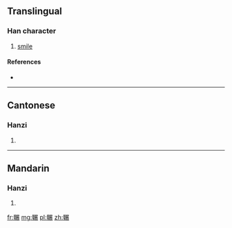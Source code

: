 {{also|囅}}
==Translingual==

===Han character===
{{Han char|rn=12|rad=八|as=16|sn=18|four=|canj=CJSTV|ids=⿰单展}}

# [[smile]]

====References====
* {{Han ref|kx=0157.201|hdz=10254.030|uh=5181|ud=20865}}

----

==Cantonese==

===Hanzi===
{{yue-hanzi|jyut=[[cin2]]|y=chin2|tra=囅}}

# {{defn|lang=yue|sort=八16}}

----

==Mandarin==

===Hanzi===
{{cmn-hanzi|tra=囅|pin=[[chǎn]] ([[chan3]])|wg=ch'an<sup>3</sup>}}

# {{defn|lang=cmn|sort=八16}}

[[fr:冁]]
[[mg:冁]]
[[pl:冁]]
[[zh:冁]]